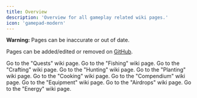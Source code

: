 ```yaml
---
title: Overview
description: 'Overview for all gameplay related wiki pages.'
icon: 'gamepad-modern'
---
```


<Warning>**Warning:** Pages can be inaccurate or out of date.</Warning>

Pages can be added/edited or removed on [GitHub](https://github.com/discolalo/vinter-wiki).

<CardGroup cols={4}>
  <Card
    title="Quests"
    icon="book"
    href="/gameplay/quests"
  >
    Go to the "Quests" wiki page.
  </Card>
  <Card
    title="Fishing"
    icon="fishing-rod"
    href="/gameplay/fishing"
  >
    Go to the "Fishing" wiki page.
  </Card>
  <Card
    title="Crafting"
    icon="hammer"
    href="/gameplay/crafting"
  >
    Go to the "Crafting" wiki page.
  </Card>
  <Card
    title="Hunting"
    icon="person-rifle"
    href="/gameplay/hunting"
  >
    Go to the "Hunting" wiki page.
  </Card>
  <Card
    title="Planting"
    icon="seedling"
    href="/gameplay/planting"
  >
    Go to the "Planting" wiki page.
  </Card>
  <Card
    title="Cooking"
    icon="hat-chef"
    href="/gameplay/cooking"
  >
    Go to the "Cooking" wiki page.
  </Card>
  <Card
    title="Compendium"
    icon="list-check"
    href="/gameplay/compendium"
  >
    Go to the "Compendium" wiki page.
  </Card>
  <Card
    title="Equipment"
    icon="shirt"
    href="/gameplay/equipment"
  >
    Go to the "Equipment" wiki page.
  </Card>
    <Card
    title="Airdrops"
    icon="container-storage"
    href="/gameplay/airdrops"
  >
    Go to the "Airdrops" wiki page.
  </Card>
    <Card
    title="Energy"
    icon="bolt"
    href="/gameplay/energy"
  >
    Go to the "Energy" wiki page.
  </Card>
</CardGroup>
